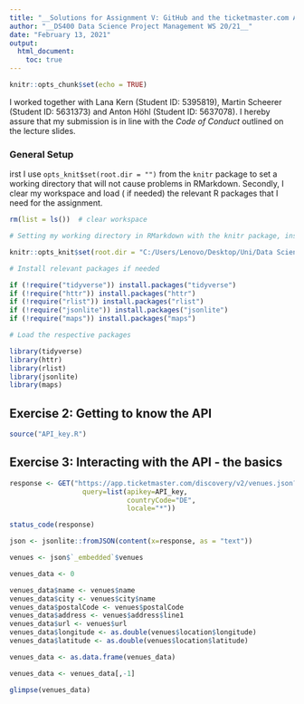 ```yaml
---
title: "__Solutions for Assignment V: GitHub and the ticketmaster.com API__"
author: "__DS400 Data Science Project Management WS 20/21__"
date: "February 13, 2021"
output: 
  html_document:
    toc: true
---
```


```r
knitr::opts_chunk$set(echo = TRUE)
```
I worked together with Lana Kern (Student ID: 5395819), Martin Scheerer
(Student ID: 5631373) and Anton Höhl (Student ID: 5637078). I hereby assure that
my submission is in line with the *Code of Conduct* outlined on the lecture slides.

### __General Setup__

irst I use ``opts_knit$set(root.dir = "")`` from the ``knitr`` package to set a 
working directory that will not cause problems in RMarkdown. Secondly, I clear my
workspace and load ( if needed) the relevant R packages that I need for the assignment.

```r
rm(list = ls())  # clear workspace

# Setting my working directory in RMarkdown with the knitr package, instead of setwd() to not get any type of inconsistencies.

knitr::opts_knit$set(root.dir = "C:/Users/Lenovo/Desktop/Uni/Data Science Project Management/Assignments/Assignment5/DSPM_Assignment")

# Install relevant packages if needed

if (!require("tidyverse")) install.packages("tidyverse")
if (!require("httr")) install.packages("httr")
if (!require("rlist")) install.packages("rlist")
if (!require("jsonlite")) install.packages("jsonlite")
if (!require("maps")) install.packages("maps")

# Load the respective packages

library(tidyverse)
library(httr)
library(rlist)
library(jsonlite)
library(maps)

```

## __Exercise 2: Getting to know the API__

```r
source("API_key.R")

```


## __Exercise 3: Interacting with the API - the basics__

```r
response <- GET("https://app.ticketmaster.com/discovery/v2/venues.json?",
                  query=list(apikey=API_key,
                             countryCode="DE",
                             locale="*"))

status_code(response)

json <- jsonlite::fromJSON(content(x=response, as = "text"))

venues <- json$`_embedded`$venues

venues_data <- 0

venues_data$name <- venues$name
venues_data$city <- venues$city$name
venues_data$postalCode <- venues$postalCode
venues_data$address <- venues$address$line1
venues_data$url <- venues$url
venues_data$longitude <- as.double(venues$location$longitude)
venues_data$latitude <- as.double(venues$location$latitude)

venues_data <- as.data.frame(venues_data)

venues_data <- venues_data[,-1]

glimpse(venues_data)

```



